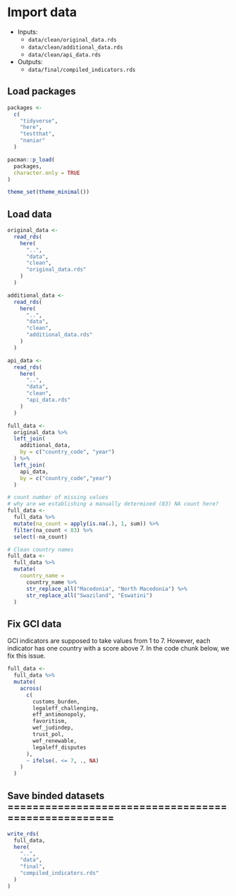 # Import data

- Inputs:
  - `data/clean/original_data.rds`
  - `data/clean/additional_data.rds`
  - `data/clean/api_data.rds`

- Outputs:
  - `data/final/compiled_indicators.rds`


## Load packages

```r
packages <- 
  c(
    "tidyverse",
    "here",
    "testthat",
    "naniar"
  )

pacman::p_load(
  packages, 
  character.only = TRUE
)

theme_set(theme_minimal())
```

## Load data

```r
original_data <-
  read_rds(
    here(
      "..",
      "data",
      "clean",
      "original_data.rds"
    )
  )

additional_data <-
  read_rds(
    here(
      "..",
      "data",
      "clean",
      "additional_data.rds"
    )
  )

api_data <-
  read_rds(
    here(
      "..",
      "data",
      "clean",
      "api_data.rds"
    )
  )

full_data <-
  original_data %>%
  left_join(
    additional_data,
    by = c("country_code", "year")
  ) %>%
  left_join(
    api_data,
    by = c("country_code","year")
  )

# count number of missing values
# why are we establishing a manually determined (83) NA count here?
full_data <-
  full_data %>%
  mutate(na_count = apply(is.na(.), 1, sum)) %>%
  filter(na_count < 83) %>%
  select(-na_count)

# Clean country names
full_data <-
  full_data %>%
  mutate(
    country_name =
      country_name %>%
      str_replace_all("Macedonia", "North Macedonia") %>%
      str_replace_all("Swaziland", "Eswatini")
  )
```

## Fix GCI data

GCI indicators are supposed to take values from 1 to 7. However, each indicator has one country with a score above 7. In the code chunk below, we fix this issue.

```r
full_data <-
  full_data %>%
  mutate(
    across(
      c(
        customs_burden,
        legaleff_challenging,
        eff_antimonopoly,
        favoritism,
        wef_judindep,
        trust_pol,
        wef_renewable,
        legaleff_disputes
      ),
      ~ ifelse(. <= 7, ., NA)
    )
  )

```

## Save binded datasets ====================================================

```r
write_rds(
  full_data,
  here(
    "..",
    "data",
    "final",
    "compiled_indicators.rds"
  )
)
```
